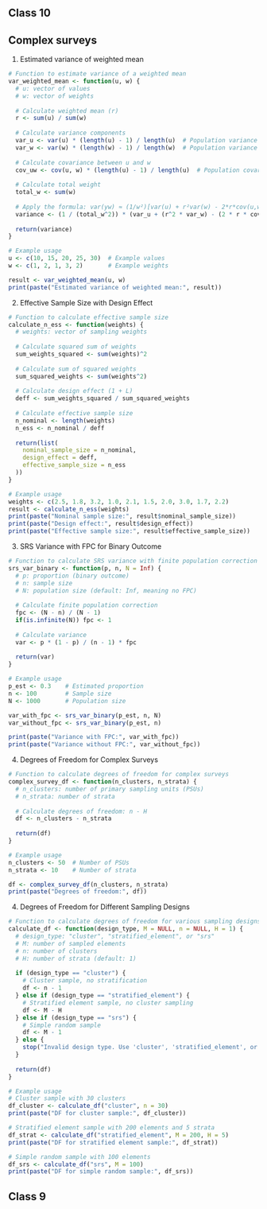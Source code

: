 ## Class 10
## Complex surveys

1. Estimated variance of weighted mean
```r
# Function to estimate variance of a weighted mean
var_weighted_mean <- function(u, w) {
  # u: vector of values
  # w: vector of weights
  
  # Calculate weighted mean (r)
  r <- sum(u) / sum(w)
  
  # Calculate variance components
  var_u <- var(u) * (length(u) - 1) / length(u)  # Population variance
  var_w <- var(w) * (length(w) - 1) / length(w)  # Population variance
  
  # Calculate covariance between u and w
  cov_uw <- cov(u, w) * (length(u) - 1) / length(u)  # Population covariance
  
  # Calculate total weight
  total_w <- sum(w)
  
  # Apply the formula: var(yw) ≈ (1/w²)[var(u) + r²var(w) - 2*r*cov(u,w)]
  variance <- (1 / (total_w^2)) * (var_u + (r^2 * var_w) - (2 * r * cov_uw))
  
  return(variance)
}

# Example usage
u <- c(10, 15, 20, 25, 30)  # Example values
w <- c(1, 2, 1, 3, 2)       # Example weights

result <- var_weighted_mean(u, w)
print(paste("Estimated variance of weighted mean:", result))
```

2. Effective Sample Size with Design Effect

```r
# Function to calculate effective sample size
calculate_n_ess <- function(weights) {
  # weights: vector of sampling weights
  
  # Calculate squared sum of weights
  sum_weights_squared <- sum(weights)^2
  
  # Calculate sum of squared weights
  sum_squared_weights <- sum(weights^2)
  
  # Calculate design effect (1 + L)
  deff <- sum_weights_squared / sum_squared_weights
  
  # Calculate effective sample size
  n_nominal <- length(weights)
  n_ess <- n_nominal / deff
  
  return(list(
    nominal_sample_size = n_nominal,
    design_effect = deff,
    effective_sample_size = n_ess
  ))
}

# Example usage
weights <- c(2.5, 1.8, 3.2, 1.0, 2.1, 1.5, 2.0, 3.0, 1.7, 2.2)
result <- calculate_n_ess(weights)
print(paste("Nominal sample size:", result$nominal_sample_size))
print(paste("Design effect:", result$design_effect))
print(paste("Effective sample size:", result$effective_sample_size))
```

3. SRS Variance with FPC for Binary Outcome

```r
# Function to calculate SRS variance with finite population correction for binary outcome
srs_var_binary <- function(p, n, N = Inf) {
  # p: proportion (binary outcome)
  # n: sample size
  # N: population size (default: Inf, meaning no FPC)
  
  # Calculate finite population correction
  fpc <- (N - n) / (N - 1)
  if(is.infinite(N)) fpc <- 1
  
  # Calculate variance
  var <- p * (1 - p) / (n - 1) * fpc
  
  return(var)
}

# Example usage
p_est <- 0.3    # Estimated proportion
n <- 100        # Sample size
N <- 1000       # Population size

var_with_fpc <- srs_var_binary(p_est, n, N)
var_without_fpc <- srs_var_binary(p_est, n)

print(paste("Variance with FPC:", var_with_fpc))
print(paste("Variance without FPC:", var_without_fpc))
```

4. Degrees of Freedom for Complex Surveys

```r
# Function to calculate degrees of freedom for complex surveys
complex_survey_df <- function(n_clusters, n_strata) {
  # n_clusters: number of primary sampling units (PSUs)
  # n_strata: number of strata
  
  # Calculate degrees of freedom: n - H
  df <- n_clusters - n_strata
  
  return(df)
}

# Example usage
n_clusters <- 50  # Number of PSUs
n_strata <- 10    # Number of strata

df <- complex_survey_df(n_clusters, n_strata)
print(paste("Degrees of freedom:", df))
```

4. Degrees of Freedom for Different Sampling Designs

```r
# Function to calculate degrees of freedom for various sampling designs
calculate_df <- function(design_type, M = NULL, n = NULL, H = 1) {
  # design_type: "cluster", "stratified_element", or "srs"
  # M: number of sampled elements
  # n: number of clusters
  # H: number of strata (default: 1)
  
  if (design_type == "cluster") {
    # Cluster sample, no stratification
    df <- n - 1
  } else if (design_type == "stratified_element") {
    # Stratified element sample, no cluster sampling
    df <- M - H
  } else if (design_type == "srs") {
    # Simple random sample
    df <- M - 1
  } else {
    stop("Invalid design type. Use 'cluster', 'stratified_element', or 'srs'")
  }
  
  return(df)
}

# Example usage
# Cluster sample with 30 clusters
df_cluster <- calculate_df("cluster", n = 30)
print(paste("DF for cluster sample:", df_cluster))

# Stratified element sample with 200 elements and 5 strata
df_strat <- calculate_df("stratified_element", M = 200, H = 5)
print(paste("DF for stratified element sample:", df_strat))

# Simple random sample with 100 elements
df_srs <- calculate_df("srs", M = 100)
print(paste("DF for simple random sample:", df_srs))
```


## Class 9


```r

```

```r

```


```r

```

```r

```
```r

```
```r

```

```r

```
```r

```
```r

```
```r

```
```r

```
```r

```
```r

```
```r

```
```r

```
```r

```
```r

```


```r

```
```r

```

```r

```
```r

```